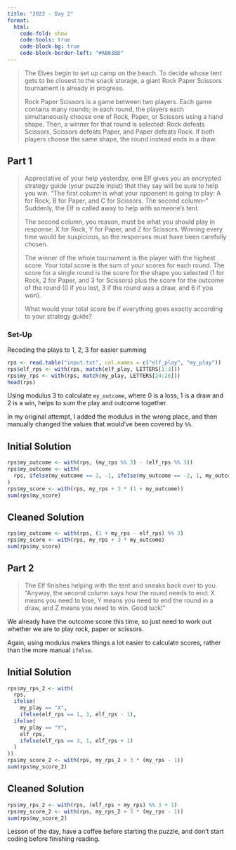 ```yaml
---
title: "2022 - Day 2"
format:
  html:
    code-fold: show
    code-tools: true
    code-block-bg: true
    code-block-border-left: "#AB63BD"
---
```


> The Elves begin to set up camp on the beach. To decide whose tent gets to be closest to the snack storage, a giant Rock Paper Scissors tournament is already in progress.
>
> Rock Paper Scissors is a game between two players. Each game contains many rounds; in each round, the players each simultaneously choose one of Rock, Paper, or Scissors using a hand shape. Then, a winner for that round is selected: Rock defeats Scissors, Scissors defeats Paper, and Paper defeats Rock. If both players choose the same shape, the round instead ends in a draw.

## Part 1

> Appreciative of your help yesterday, one Elf gives you an encrypted strategy guide (your puzzle input) that they say will be sure to help you win. "The first column is what your opponent is going to play: A for Rock, B for Paper, and C for Scissors. The second column--" Suddenly, the Elf is called away to help with someone's tent.
>
> The second column, you reason, must be what you should play in response: X for Rock, Y for Paper, and Z for Scissors. Winning every time would be suspicious, so the responses must have been carefully chosen.
>
> The winner of the whole tournament is the player with the highest score. Your total score is the sum of your scores for each round. The score for a single round is the score for the shape you selected (1 for Rock, 2 for Paper, and 3 for Scissors) plus the score for the outcome of the round (0 if you lost, 3 if the round was a draw, and 6 if you won).
>
> What would your total score be if everything goes exactly according to your strategy guide?

### Set-Up

Recoding the plays to 1, 2, 3 for easier summing

```r
rps <- read.table("input.txt", col.names = c("elf_play", "my_play"))
rps$elf_rps <- with(rps, match(elf_play, LETTERS[1:3]))
rps$my_rps <- with(rps, match(my_play, LETTERS[24:26]))
head(rps)
```

Using modulus 3 to calculate `my_outcome`, where 0 is a loss, 1 is a draw and 2 is a win, helps to sum the play and outcome together.

In my original attempt, I added the modulus in the wrong place, and then manually changed the values that would've been covered by `%%`.

::: panel-tabset
## Initial Solution

```r
rps$my_outcome <- with(rps, (my_rps %% 3) - (elf_rps %% 3))
rps$my_outcome <- with(
  rps, ifelse(my_outcome == 2, -1, ifelse(my_outcome == -2, 1, my_outcome))
)
rps$my_score <- with(rps, my_rps + 3 * (1 + my_outcome))
sum(rps$my_score)
```

## Cleaned Solution

```r
rps$my_outcome <- with(rps, (1 + my_rps - elf_rps) %% 3)
rps$my_score <- with(rps, my_rps + 3 * my_outcome)
sum(rps$my_score)
```
:::

## Part 2

> The Elf finishes helping with the tent and sneaks back over to you. "Anyway, the second column says how the round needs to end: X means you need to lose, Y means you need to end the round in a draw, and Z means you need to win. Good luck!"

We already have the outcome score this time, so just need to work out whether we are to play rock, paper or scissors.

Again, using modulus makes things a lot easier to calculate scores, rather than the more manual `ifelse`.

::: panel-tabset
## Initial Solution

```r
rps$my_rps_2 <- with(
  rps,
  ifelse(
    my_play == "X",
    ifelse(elf_rps == 1, 3, elf_rps - 1),
  ifelse(
    my_play == "Y",
    elf_rps,
    ifelse(elf_rps == 3, 1, elf_rps + 1)
  )
))
rps$my_score_2 <- with(rps, my_rps_2 + 3 * (my_rps - 1))
sum(rps$my_score_2)
```

## Cleaned Solution

```r
rps$my_rps_2 <- with(rps, (elf_rps + my_rps) %% 3 + 1)
rps$my_score_2 <- with(rps, my_rps_2 + 3 * (my_rps - 1))
sum(rps$my_score_2)
```
:::

Lesson of the day, have a coffee before starting the puzzle, and don't start coding before finishing reading.
